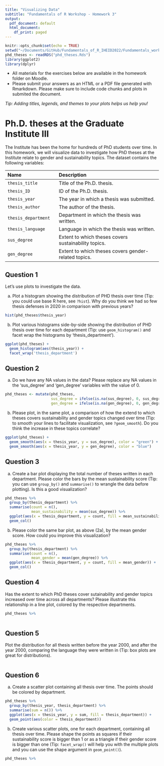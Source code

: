 ```yaml
---
title: "Visualizing Data"
subtitle: "Fundamentals of R Workshop - Homework 3"
output:
  pdf_document: default
  html_document:
    df_print: paged
---
```


```r
knitr::opts_chunk$set(echo = TRUE)
setwd("~/Documents/GitHub/Fundamentals_of_R_IHEID2022/Fundamentals_workshop_2023/Lecture_4_homework")
phd_theses <- readRDS("phd_theses.Rds")
library(ggplot2)
library(dplyr)
```

-   All materials for the exercises below are available in the homework folder on Moodle.
-   Please submit your answers as an HTML or a PDF file generated with Rmarkdown. Please make sure to include code chunks and plots in submited the document.

*Tip: Adding titles, legends, and themes to your plots helps us help you!*

# Ph.D. theses at the Graduate Institute III

The Institute has been the home for hundreds of PhD students over time. In this homework, we will visualize data to investigate how PhD theses at the Institute relate to gender and sustainability topics. The dataset contains the following variables:

| Name                | Description                                          |
|:-----------------------|:----------------------------------------------|
| `thesis_title`      | Title of the Ph.D. thesis.                           |
| `thesis_ID`         | ID of the Ph.D. thesis.                              |
| `thesis_year`       | The year in which a thesis was submitted.            |
| `thesis_author`     | The author of the thesis.                            |
| `thesis_department` | Department in which the thesis was written.          |
| `thesis_language`   | Language in which the thesis was written.            |
| `sus_degree`        | Extent to which theses covers sustainability topics. |
| `gen_degree`        | Extent to which theses covers gender-related topics. |

## Question 1

Let's use plots to investigate the data.

a) Plot a histogram showing the distribution of PHD thesis over time (Tip: you could use base R here, see `?hist`). Why do you think we had so few thesis defenses in 2020 in comparison with previous years?

```r
hist(phd_theses$thesis_year)
```


b) Plot various histograms side-by-side showing the distribution of PHD thesis over time for each department (Tip: use `geom_histogram()` and facet wrap the histograms by 'thesis_department').

```r
ggplot(phd_theses) +
  geom_histogram(aes(thesis_year)) +
  facet_wrap('thesis_department')
```

## Question 2

a) Do we have any NA values in the data? Please replace any NA values in the 'sus_degree' and 'gen_degree' variables with the value of 0.

```r
phd_theses <- mutate(phd_theses,
                     sus_degree = ifelse(is.na(sus_degree), 0, sus_degree),
                     gen_degree = ifelse(is.na(gen_degree), 0, gen_degree))
```

b) Please plot, in the same plot, a comparison of how the extend to which theses covers sustainability and gender topics changed over time (Tip: to smooth your lines to facilitate visualization, see `?geom_smooth`). Do you think the increase in these topics correlate?

```r
ggplot(phd_theses) +
  geom_smooth(aes(x = thesis_year, y = sus_degree), color = "green") +
  geom_smooth(aes(x = thesis_year, y = gen_degree), color = "blue")
```

## Question 3

a) Create a bar plot displaying the total number of theses written in each department. Please color the bars by the mean sustainability score (Tip: you can use `group_by()` and `summarise()` to wrangle the data before plotting). Is this a good visualization?

```r
phd_theses %>%
  group_by(thesis_department) %>%
  summarise(count = n(),
            mean_sustainability = mean(sus_degree)) %>% 
  ggplot(aes(x = thesis_department, y = count, fill = mean_sustainability)) +
  geom_col()
```

b) Please color the same bar plot, as above (2a), by the mean gender score. How could you improve this visualization?

```r
phd_theses %>%
  group_by(thesis_department) %>%
  summarise(count = n(),
            mean_gender = mean(gen_degree)) %>% 
  ggplot(aes(x = thesis_department, y = count, fill = mean_gender)) +
  geom_col()
```

## Question 4

Has the extent to which PhD theses cover sutainability and gender topics increased over time across all departments? Please illustrate this relationship in a line plot, colored by the respective departments.

```r
phd_theses %>%
  
```


## Question 5

Plot the distribution for all thesis written before the year 2000, and after the year 2000, comparing the language they were written in (Tip: box plots are great for distributions).

```r

```

## Question 6

a) Create a scatter plot containing all thesis over time. The points should be colored by department.

```r
phd_theses %>%
  group_by(thesis_year, thesis_department) %>%
  summarise(sum = n()) %>%
  ggplot(aes(x = thesis_year, y = sum, fill = thesis_department)) +
  geom_point(aes(color = thesis_department))
```


b) Create various scatter plots, one for each department, containing all thesis over time. Please shape the points as squares if their sustainability score is bigger than 1 or as a triangle if their gender score is bigger than one (Tip: `facet_wrap()` will help you with the multiple plots and you can use the shape argument in `geom_point()`).

```r
phd_theses %>%
  
```
